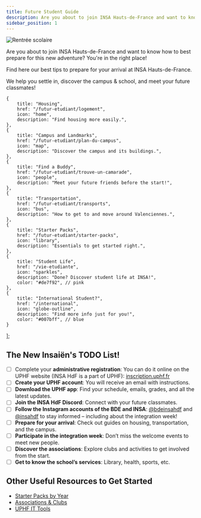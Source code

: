 ```yaml
---
title: Future Student Guide
description: Are you about to join INSA Hauts-de-France and want to know how to best prepare for this new adventure? You're in the right place!
sidebar_position: 1
---
```


![Rentrée scolaire](/img/insa/rentree-scolaire.webp)

Are you about to join INSA Hauts-de-France and want to know how to best prepare for this new adventure? You're in the right place!

Find here our best tips to prepare for your arrival at INSA Hauts-de-France.

We help you settle in, discover the campus & school, and meet your future classmates!



    {
        title: "Housing",
        href: "/futur-etudiant/logement",
        icon: "home",
        description: "Find housing more easily.",
    },
    {
        title: "Campus and Landmarks",
        href: "/futur-etudiant/plan-du-campus",
        icon: "map",
        description: "Discover the campus and its buildings.",
    },
    {
        title: "Find a Buddy",
        href: "/futur-etudiant/trouve-un-camarade",
        icon: "people",
        description: "Meet your future friends before the start!",
    },
    {
        title: "Transportation",
        href: "/futur-etudiant/transports",
        icon: "bus",
        description: "How to get to and move around Valenciennes.",
    },
    {
        title: "Starter Packs",
        href: "/futur-etudiant/starter-packs",
        icon: "library",
        description: "Essentials to get started right.",
    },
    {
        title: "Student Life",
        href: "/vie-etudiante",
        icon: "sparkles",
        description: "Done? Discover student life at INSA!",
        color: "#de7f92", // pink
    },
    {
        title: "International Student?",
        href: "/international",
        icon: "globe-outline",
        description: "Find more info just for you!",
        color: "#007bff", // blue
    }

];

<FuturEtudiantCards cards={cards} />

## The New Insaiën's TODO List!
- [ ] Complete your **administrative registration**: You can do it online on the UPHF website (INSA HdF is a part of UPHF): [inscription.uphf.fr](https://inscription.uphf.fr)
- [ ] **Create your UPHF account**: You will receive an email with instructions.
- [ ] **Download the UPHF app**: Find your schedule, emails, grades, and all the latest updates.
- [ ] **Join the INSA HdF Discord**: Connect with your future classmates.
- [ ] **Follow the Instagram accounts of the BDE and INSA**: [@bdeinsahdf](https://instagram.com/bdeinsahdf) and [@insahdf](https://instagram.com/insahdf) to stay informed – including about the integration week!
- [ ] **Prepare for your arrival**: Check out guides on housing, transportation, and the campus.
- [ ] **Participate in the integration week**: Don’t miss the welcome events to meet new people.
- [ ] **Discover the associations**: Explore clubs and activities to get involved from the start.
- [ ] **Get to know the school’s services**: Library, health, sports, etc.

## Other Useful Resources to Get Started

- [Starter Packs by Year](/futur-etudiant/starter-packs)
- [Associations & Clubs](/vie-etudiante/assos-et-clubs)
- [UPHF IT Tools](/informatique/ent/logiciels-uphf)
